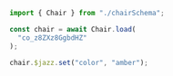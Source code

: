 ```ts
import { Chair } from "./chairSchema";

const chair = await Chair.load(
  "co_z8ZXz8GgbdHZ"
);

chair.$jazz.set("color", "amber");
```